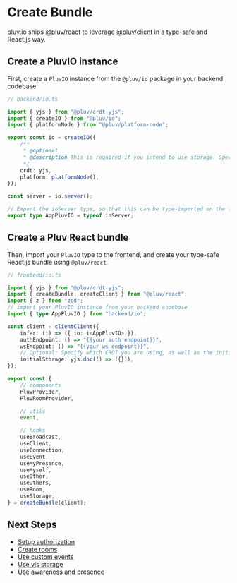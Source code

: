 # Create Bundle

pluv.io ships [@pluv/react](https://npmjs.com/package/@pluv/react) to leverage [@pluv/client](https://npmjs.com/package/@pluv/client) in a type-safe and React.js way.

## Create a PluvIO instance

First, create a `PluvIO` instance from the `@pluv/io` package in your backend codebase.

```ts
// backend/io.ts

import { yjs } from "@pluv/crdt-yjs";
import { createIO } from "@pluv/io";
import { platformNode } from "@pluv/platform-node";

export const io = createIO({
    /**
     * @optional
     * @description This is required if you intend to use storage. Specify crdt to use for storage
     */
    crdt: yjs,
    platform: platformNode(),
});

const server = io.server();

// Export the ioServer type, so that this can be type-imported on the frontend
export type AppPluvIO = typeof ioServer;
```

## Create a Pluv React bundle

Then, import your `PluvIO` type to the frontend, and create your type-safe React.js bundle using `@pluv/react`.

```ts
// frontend/io.ts

import { yjs } from "@pluv/crdt-yjs";
import { createBundle, createClient } from "@pluv/react";
import { z } from "zod";
// import your PluvIO instance from your backend codebase
import { type AppPluvIO } from "backend/io";

const client = clientClient({
    infer: (i) => ({ io: i<AppPluvIO> }),
    authEndpoint: () => "{{your auth endpoint}}",
    wsEndpoint: () => "{{your ws endpoint}}",
    // Optional: Specify which CRDT you are using, as well as the initial storage
    initialStorage: yjs.doc(() => ({})),
});

export const {
    // components
    PluvProvider,
    PluvRoomProvider,

    // utils
    event,

    // hooks
    useBroadcast,
    useClient,
    useConnection,
    useEvent,
    useMyPresence,
    useMyself,
    useOther,
    useOthers,
    useRoom,
    useStorage,
} = createBundle(client);
```

## Next Steps

* [Setup authorization](/docs/io/authorization)
* [Create rooms](/docs/react/create-rooms)
* [Use custom events](/docs/react/custom-events)
* [Use yjs storage](/docs/react/yjs-storage)
* [Use awareness and presence](/docs/react/presence)
